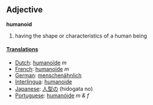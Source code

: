 == Adjective ==
'''humanoid'''
#having the shape or characteristics of a human being

====[[Translation]]s====
*[[Dutch]]: [[humanoïde]] ''m''
*[[French]]: [[humanoïde]] ''m''
*[[German]]: [[menschenähnlich]]
*[[Interlingua]]: [[humanoide]]
*[[Japanese]]: [[人型の]] (hidogata no)
*[[Portuguese]]: [[humanóide]] ''m &amp; f''